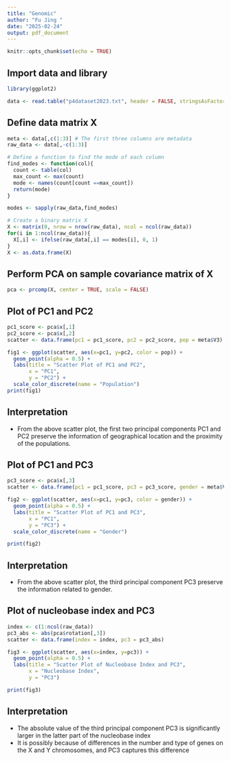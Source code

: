 ---
title: "Genomic"
author: "Fu Jing "
date: "2025-02-24"
output: pdf_document
---

```{r setup, include=FALSE}
knitr::opts_chunk$set(echo = TRUE)
```

## Import data and library
```{r}
library(ggplot2)

data <- read.table("p4dataset2023.txt", header = FALSE, stringsAsFactors = FALSE)
```

## Define data matrix X
```{r}
meta <- data[,c(1:3)] # The first three columns are metadata
raw_data <- data[,-c(1:3)]

# Define a function to find the mode of each column
find_modes <- function(col){
  count <- table(col)
  max_count <- max(count)
  mode <- names(count[count ==max_count])
  return(mode)
}

modes <- sapply(raw_data,find_modes)

# Create a binary matrix X
X <- matrix(0, nrow = nrow(raw_data), ncol = ncol(raw_data))
for(i in 1:ncol(raw_data)){
  X[,i] <- ifelse(raw_data[,i] == modes[i], 0, 1)
}
X <- as.data.frame(X)
```

\newpage

## Perform PCA on sample covariance matrix of X 
```{r}
pca <- prcomp(X, center = TRUE, scale = FALSE)
```

## Plot of PC1 and PC2
```{r}
pc1_score <- pca$x[,1]
pc2_score <- pca$x[,2]
scatter <- data.frame(pc1 = pc1_score, pc2 = pc2_score, pop = meta$V3)

fig1 <- ggplot(scatter, aes(x=pc1, y=pc2, color = pop)) +
  geom_point(alpha = 0.5) +
  labs(title = "Scatter Plot of PC1 and PC2",
       x = "PC1",
       y = "PC2") +
  scale_color_discrete(name = "Population")
print(fig1)
```

## Interpretation
-   From the above scatter plot, the first two principal components PC1 and PC2 preserve the information of geographical location and the proximity of the populations.

\newpage

## Plot of PC1 and PC3
```{r}
pc3_score <- pca$x[,3]
scatter <- data.frame(pc1 = pc1_score, pc3 = pc3_score, gender = meta$V2)

fig2 <- ggplot(scatter, aes(x=pc1, y=pc3, color = gender)) +
  geom_point(alpha = 0.5) +
  labs(title = "Scatter Plot of PC1 and PC3",
       x = "PC1",
       y = "PC3") +
  scale_color_discrete(name = "Gender")

print(fig2)
```

## Interpretation
-   From the above scatter plot, the third principal component PC3 preserve the information related to gender.

\newpage

## Plot of nucleobase index and PC3
```{r}
index <- c(1:ncol(raw_data))
pc3_abs <- abs(pca$rotation[,3])
scatter <- data.frame(index = index, pc3 = pc3_abs)

fig3 <- ggplot(scatter, aes(x=index, y=pc3)) +
  geom_point(alpha = 0.5) +
  labs(title = "Scatter Plot of Nucleobase Index and PC3",
       x = "Nucleobase Index",
       y = "PC3")

print(fig3)
```

## Interpretation

-   The absolute value of the third principal component PC3 is significantly larger in the latter part of the nucleobase index
-   It is possibly because of differences in the number and type of genes on the X and Y chromosomes, and PC3 captures this difference
